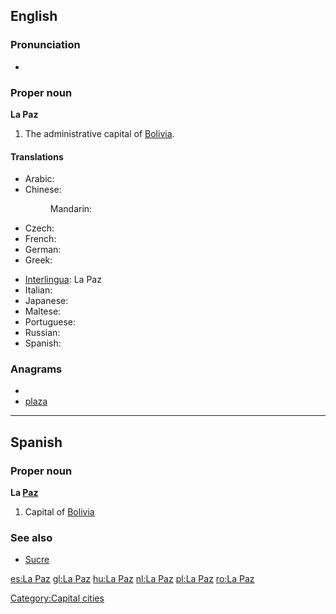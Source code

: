 {{wikipedia}}
==English==

===Pronunciation===
* {{IPA|/lɑːˈpæz/}}

===Proper noun===
'''La Paz'''

# The administrative capital of [[Bolivia]].

====Translations====
{{trans-top|capital of Bolivia}}
* Arabic: {{t|ar|لاباز|m|tr=labaaz}}
* Chinese:
*: Mandarin: {{t|cmn|拉巴斯|tr=Lābāsī|sc=Hani}}
* Czech: {{t-|cs|La Paz}}
* French: {{t-|fr|La Paz|f}}
* German: {{t-|de|La Paz}}
* Greek: {{t|el|Λα Παζ}}
{{trans-mid}}
* [[Interlingua]]: La Paz
* Italian: {{t-|it|La Paz|f}}
* Japanese: {{t|ja|ラパス|tr=Rapasu}}
* Maltese: {{t-|mt|La Paz|xs=Maltese}}
* Portuguese: {{t-|pt|La Paz|f}}
* Russian: {{t|ru|Ла-Пас|m|tr=La-Pás}}
* Spanish: {{t+|es|La Paz|f}}
{{trans-bottom}}

===Anagrams===
* {{alphagram|aalpz}}
* [[plaza#English|plaza]]

----

==Spanish==

===Proper noun===
'''La [[paz|Paz]]'''

# Capital of [[Bolivia]]

===See also===
* [[Sucre]]

[[Category:Capital cities]]

[[es:La Paz]]
[[gl:La Paz]]
[[hu:La Paz]]
[[nl:La Paz]]
[[pl:La Paz]]
[[ro:La Paz]]